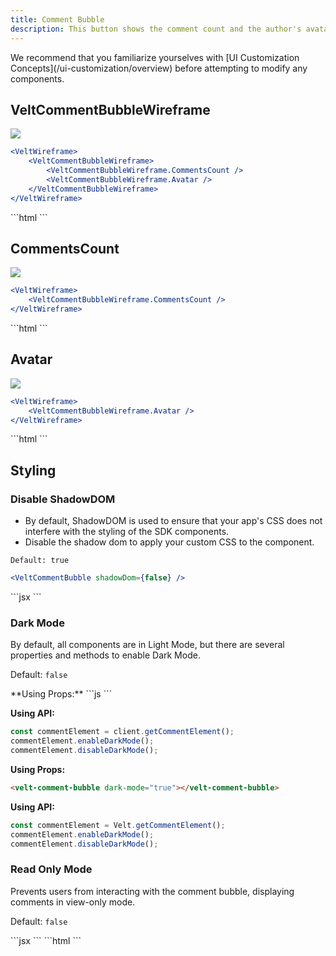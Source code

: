 ```yaml
---
title: Comment Bubble
description: This button shows the comment count and the author's avatar. This is used in Popover comments feature.
---
```


<Note>
We recommend that you familiarize yourselves with [UI Customization Concepts](/ui-customization/overview) before attempting to modify any components.
</Note>

## VeltCommentBubbleWireframe
![](/images/customization/comments/comment-bubble/comment-bubble-overview.png)
<Tabs>
<Tab title="React / Next.js">
```jsx
<VeltWireframe>
    <VeltCommentBubbleWireframe>
        <VeltCommentBubbleWireframe.CommentsCount />
        <VeltCommentBubbleWireframe.Avatar />
    </VeltCommentBubbleWireframe>
</VeltWireframe>
```
</Tab>
<Tab title="Other Frameworks">
```html
<velt-wireframe style="display:none;">
    <velt-comment-bubble-wireframe>
        <velt-comment-bubble-comments-count-wireframe></velt-comment-bubble-comments-count-wireframe>
        <velt-comment-bubble-avatar-wireframe></velt-comment-bubble-avatar-wireframe>
    </velt-comment-bubble-wireframe>
</velt-wireframe>
```
</Tab>
</Tabs>

## CommentsCount
![](/images/customization/comments/comment-bubble/comment-bubble-comments-count.png)
<Tabs>
<Tab title="React / Next.js">
```jsx
<VeltWireframe>
    <VeltCommentBubbleWireframe.CommentsCount />
</VeltWireframe>
```
</Tab>
<Tab title="Other Frameworks">
```html
<velt-wireframe style="display:none;">
    <velt-comment-bubble-comments-count-wireframe></velt-comment-bubble-comments-count-wireframe>
</velt-wireframe>
```
</Tab>
</Tabs>

## Avatar
![](/images/customization/comments/comment-bubble/comment-bubble-avatar.png)
<Tabs>
<Tab title="React / Next.js">
```jsx
<VeltWireframe>
    <VeltCommentBubbleWireframe.Avatar />
</VeltWireframe>
```
</Tab>
<Tab title="Other Frameworks">
```html
<velt-wireframe style="display:none;">
    <velt-comment-bubble-avatar-wireframe></velt-comment-bubble-avatar-wireframe>
</velt-wireframe>
```
</Tab>
</Tabs>


## Styling
### Disable ShadowDOM
- By default, ShadowDOM is used to ensure that your app's CSS does not interfere with the styling of the SDK components.
- Disable the shadow dom to apply your custom CSS to the component.

`Default: true`

<Tabs>
<Tab title="React / Next.js">

```jsx
<VeltCommentBubble shadowDom={false} />
```
</Tab>
<Tab title="Other Frameworks">
```jsx
<velt-comment-bubble shadow-dom="false"></velt-comment-bubble>
```
</Tab>
</Tabs>

### Dark Mode

By default, all components are in Light Mode, but there are several properties and methods to enable Dark Mode.

Default: `false`

<Tabs>

<Tab title="React / Next.js">
**Using Props:**
```js
<VeltCommentBubble darkMode={true} />
```

**Using API:**
```jsx
const commentElement = client.getCommentElement();
commentElement.enableDarkMode();
commentElement.disableDarkMode();
```

</Tab>

<Tab title="Other Frameworks">

**Using Props:**
```HTML
<velt-comment-bubble dark-mode="true"></velt-comment-bubble>
```

**Using API:**

```jsx
const commentElement = Velt.getCommentElement();
commentElement.enableDarkMode();
commentElement.disableDarkMode();
```
</Tab>
</Tabs>

### Read Only Mode

Prevents users from interacting with the comment bubble, displaying comments in view-only mode.

Default: `false`

<Tabs>
<Tab title="React / Next.js">
```jsx
<VeltCommentBubble readOnly={true} />
```
</Tab>
<Tab title="Other Frameworks">
```html
<velt-comment-bubble read-only="true"></velt-comment-bubble>
```
</Tab>
</Tabs>